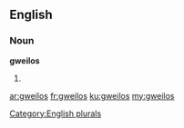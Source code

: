 ==English==

===Noun===
'''gweilos'''

# {{plural of|[[gweilo]]}}

[[Category:English plurals]]

[[ar:gweilos]]
[[fr:gweilos]]
[[ku:gweilos]]
[[my:gweilos]]